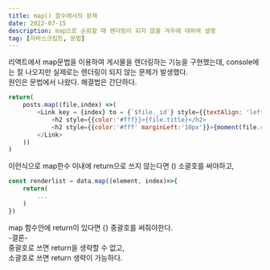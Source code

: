 ```yaml
---
title: map() 함수에서의 문제
date: 2022-07-15
description: map으로 순회할 때 렌더링이 되지 않을 겨우에 대하여 설명
tag: [자바스크립트, 문법]
---
```


리액트에서 map문법을 이용하여 게시물을 렌더링하는 기능을 구현했는데, console에는 잘 나오지만 실제로는 렌더링이 되지 않는 문제가 발생했다.  
원인은 문법에서 나왔다. 해결법은 간단하다.  
```javascript
return(
    posts.map((file,index) =>(
        <Link key = {index} to = {`$file._id`} style={{textAlign: 'left', marginLeft:'80px'}}>
            <h2 style={{color:'#fff}}>{file.title}</h2>
            <h2 style={{color:'#fff' marginLeft:'10px'}}>{moment(file.createAt).format("MMM Do YY)}</h2>
        </Link>
    ))
)
```

이런식으로 map한수 이내에 return으로 쓰지 않는다면 () 소괄호를 써야하고,
```javascript
const renderlist = data.map((element, index)=>{
    return(
        ...
    )
})
```
map 함수안에 return이 있다면 {} 중괄호를 써줘야한다.  
-결론-  
중괄호로 쓰면 return을 생략할 수 없고,  
소괄호로 쓰면 return 생략이 가능하다.  